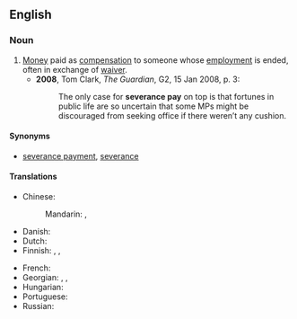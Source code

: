 ==English==
{{wikipedia|Severance package}}

===Noun===
{{en-noun|-}}

# [[money|Money]] paid as [[compensation]] to someone whose [[employment]] is ended, often in exchange of [[waiver]].
#* '''2008''', Tom Clark, ''The Guardian'', G2, 15 Jan 2008, p. 3:
#*: The only case for '''severance pay''' on top is that fortunes in public life are so uncertain that some MPs might be discouraged from seeking office if there weren’t any cushion.

====Synonyms====
* [[severance payment]], [[severance]]

====Translations====
{{trans-top|money paid to employee as compensation}}
* Chinese:
*: Mandarin: {{t+|cmn|遣散費|sc=Hani}}, {{t+|cmn|遣散费|tr=qiǎnsànfèi|sc=Hani}}
* Danish: {{t|da|fratrædelsesgodtgørelse|c}}
* Dutch: {{t+|nl|ontslagvergoeding|f}}
* Finnish: {{t|fi|eroraha}}, {{t|fi|irtisanomisraha}}, {{t|fi|irtisanomiskorvaus}}
{{trans-mid}}
* French: {{t+|fr|indemnité de licenciement|f}}
* Georgian: {{t|ka|დახმარება სამსახურიდან დათხოვნისას}}, {{t|ka|კომპენსაცია სამსახურიდან დათხოვნისას}}, {{t|ka|დათხოვნის პაკეტი}}
* Hungarian: {{t|hu|végkielégítés}}
* Portuguese: {{t-needed|pt}}
* Russian: {{t+|ru|компенсация}} {{t+|ru|при}} {{t+|ru|увольнение|alt=увольнении}}
{{trans-bottom}}